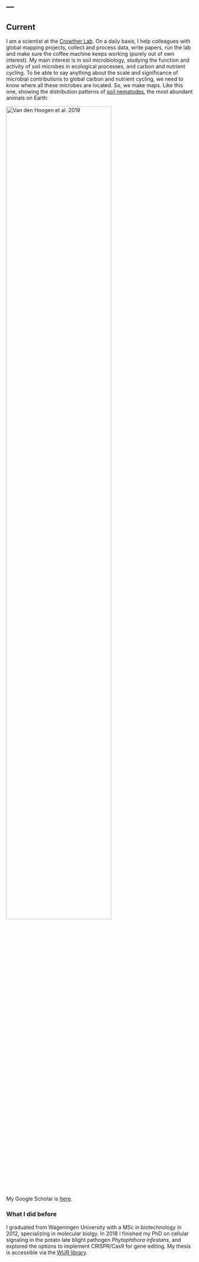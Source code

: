 


---
---

## Current
I am a scientist at the [Crowther Lab](https://www.crowtherlab.com/). On a daily basis, I help colleagues with global mapping projects, collect and process data, write papers, run the lab and make sure the coffee machine keeps working (purely out of own interest). My main interest is in soil microbiology, studying the function and activity of soil microbes in ecological processes, and carbon and nutrient cycling. To be able to say anything about the scale and significance of microbial contributions to global carbon and nutrient cycling, we need to know where all these microbes are located. So, we make maps. Like this one, showing the distribution patterns of [soil nematodes](https://www.nature.com/articles/s41586-019-1418-6), the most abundant animals on  Earth: 

<img src="images/Fig3_final_updated.png" style="width:75%" align="top" alt="Van den Hoogen et al. 2019"> 

My Google Scholar is [here](https://scholar.google.com/citations?user=0Pl8Q1EAAAAJ&hl=en).

### What I did before
I graduated from Wageningen University with a MSc in biotechnology in 2012, specializing in molecular biolgy. In 2018 I finished my PhD on cellular signaling in the potato late blight pathogen <i>Phytophthora infestans</i>, and explored the options to implement CRISPR/Cas9 for gene editing. My thesis is accessible via the [WUR library](https://library.wur.nl/WebQuery/wda/lang/2241772).

